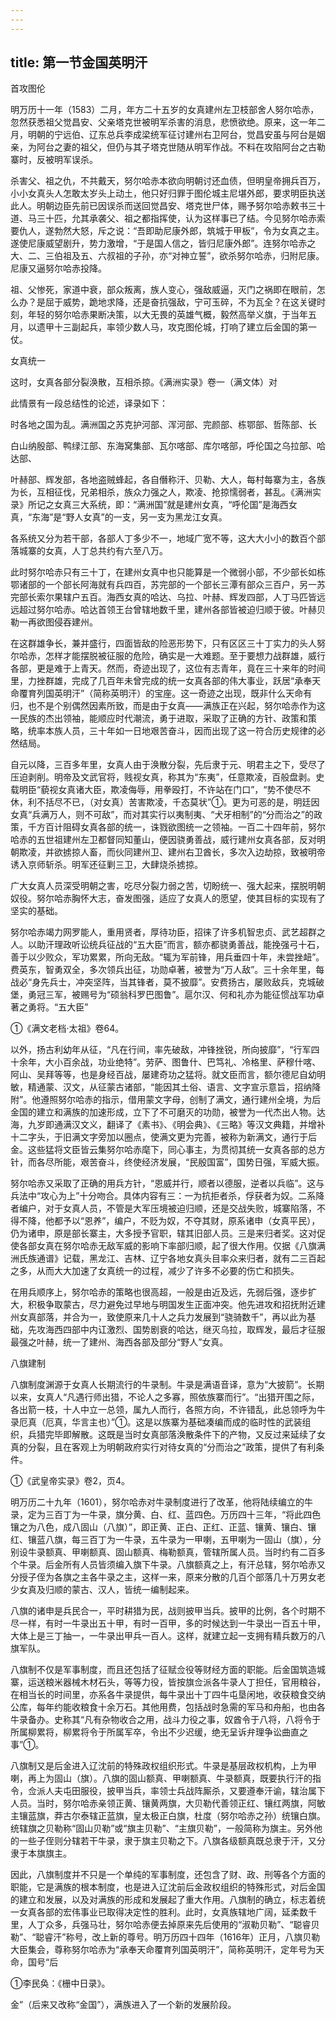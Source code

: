 ```yaml
---
---
---
```

title: 第一节金国英明汗
---



首攻图伦

明万历十一年（1583）二月，年方二十五岁的女真建州左卫枝部舍人努尔哈赤，忽然获悉祖父觉昌安、父亲塔克世被明军杀害的消息，悲愤欲绝。原来，这一年二月，明朝的宁远伯、辽东总兵李成梁统军征讨建州右卫阿台，觉昌安虽与阿台是姻亲，为阿台之妻的祖父，但仍与其子塔克世随从明军作战。不料在攻陷阿台之古勒寨时，反被明军误杀。

杀害父、祖之仇，不共戴天，努尔哈赤本欲向明朝讨还血债，但明皇帝拥兵百万，小小女真头人怎敢太岁头上动土，他只好归罪于图伦城主尼堪外郎，要求明臣执送此人。明朝边臣先前已因误杀而送回觉昌安、塔克世尸体，赐予努尔哈赤敕书三十道、马三十匹，允其承袭父、祖之都指挥使，认为这样事已了结。今见努尔哈赤索要仇人，遂勃然大怒，斥之说：“吾即助尼康外郎，筑城于甲板”，令为女真之主。遂使尼康威望剧升，势力激增，“于是国人信之，皆归尼康外郎”。连努尔哈赤之大、二、三伯祖及五、六叔祖的子孙，亦“对神立誓”，欲杀努尔哈赤，归附尼康。尼康又逼努尔哈赤投降。

祖、父惨死，家道中衰，部众叛离，族人变心，强敌威逼，灭门之祸即在眼前，怎么办？是屈于威势，跪地求降，还是奋抗强敌，宁可玉碎，不为瓦全？在这关键时刻，年轻的努尔哈赤果断决策，以大无畏的英雄气概，毅然高举义旗，于当年五月，以遗甲十三副起兵，率领少数人马，攻克图伦城，打响了建立后金国的第一仗。

女真统一

这时，女真各部分裂涣散，互相杀掠。《满洲实录》卷一（满文体）对

此情景有一段总结性的论述，译录如下：

时各地之国为乱。满洲国之苏克护河部、浑河部、完颜部、栋鄂部、哲陈部、长

白山纳殷部、鸭绿江部、东海窝集部、瓦尔喀部、库尔喀部，呼伦国之乌拉部、哈达部、

叶赫部、辉发部，各地盗贼蜂起，各自僭称汗、贝勒、大人，每村每寨为主，各族为长，互相征伐，兄弟相杀，族众力强之人，欺凌、抢掠懦弱者，甚乱。《满洲实录》所记之女真三大系统，即：“满洲国”就是建州女真，“呼伦国”是海西女真，“东海”是“野人女真”的一支，另一支为黑龙江女真。

各系统又分为若干部，各部人丁多少不一，地域广宽不等，这大大小小的数百个部落城寨的女真，人丁总共约有六至八万。

此时努尔哈赤只有三十丁，在建州女真中也只能算是一个微弱小部，不少部长如栋鄂诸部的一个部长阿海就有兵四百，苏完部的一个部长三潭有部众三百户，另一苏完部长索尔果辖户五百。海西女真的哈达、乌拉、叶赫、辉发四部，人丁马匹皆远远超过努尔哈赤。哈达首领王台曾辖地数千里，建州各部皆被迫归顺于彼。叶赫贝勒一再欲图侵吞建州。

在这群雄争长，兼并盛行，四面皆敌的险恶形势下，只有区区三十丁实力的头人努尔哈赤，怎样才能摆脱被征服的危险，确实是一大难题。至于要想力战群雄，威行各部，更是难于上青天。然而，奇迹出现了，这位有志青年，竟在三十来年的时间里，力挫群雄，完成了几百年未曾完成的统一女真各部的伟大事业，跃居“承奉天命覆育列国英明汗”（简称英明汗）的宝座。这一奇迹之出现，既非什么天命有归，也不是个别偶然因素所致，而是由于女真——满族正在兴起，努尔哈赤作为这一民族的杰出领袖，能顺应时代潮流，勇于进取，采取了正确的方针、政策和策略，统率本族人员，三十年如一日地艰苦奋斗，因而出现了这一符合历史规律的必然结局。

自元以降，三百多年里，女真人由于涣散分裂，先后隶于元、明君主之下，受尽了压迫剥削。明帝及文武官将，贱视女真，称其为“东夷”，任意欺凌，百般盘剥。史载明臣“藐视女真诸大臣，欺凌侮辱，用拳殴打，不许站在门口”，“势不使尽不休，利不括尽不已，（对女真）苦害欺凌，千态莫状”①。更为可恶的是，明廷因女真“兵满万人，则不可敌”，而对其实行以夷制夷、“犬牙相制”的“分而治之”的政策，千方百计阻碍女真各部的统一，诛戮欲图统一之领袖。一百二十四年前，努尔哈赤的五世祖建州左卫都督同知董山，便因骁勇善战，威行建州女真各部，反对明朝欺凌，并欲掳掠人畜，而伙同建州卫、建州右卫酋长，多次入边劫掠，致被明帝诱入京师斩杀。明军还征剿三卫，大肆烧杀掳掠。

广大女真人员深受明朝之害，吃尽分裂力弱之苦，切盼统一、强大起来，摆脱明朝奴役。努尔哈赤胸怀大志，奋发图强，适应了女真人的愿望，使其目标的实现有了坚实的基础。

努尔哈赤竭力网罗能人，重用贤者，厚待功臣，招徕了许多机智忠贞、武艺超群之人。以助汗理政听讼统兵征战的“五大臣”而言，额亦都骁勇善战，能挽强弓十石，善于以少败众，军功累累，所向无敌。“辄为军前锋，用兵垂四十年，未尝挫衄”。费英东，智勇双全，多次领兵出征，功勋卓著，被誉为“万人敌”。三十余年里，每战必“身先兵士，冲突坚阵，当其锋者，莫不披靡”。安费扬古，屡败敌兵，克城破堡，勇冠三军，被赐号为“硕翁科罗巴图鲁”。扈尔汉、何和礼亦为能征惯战军功卓著之勇将。“五大臣”

①《满文老档·太祖》卷64。

以外，扬古利幼年从征，“凡在行间，率先破敌，冲锋挫锐，所向披靡”，“行军四十余年，大小百余战，功业绝特”。劳萨、图鲁什、巴笃礼、冷格里、萨穆什喀、阿山、吴拜等等，也是身经百战，屡建奇功之猛将。就文臣而言，额尔德尼自幼明敏，精通蒙、汉文，从征蒙古诸部，“能因其土俗、语言、文字宣示意旨，招纳降附”。他遵照努尔哈赤的指示，借用蒙文字母，创制了满文，通行建州全境，为后金国的建立和满族的加速形成，立下了不可磨灭的功勋，被誉为一代杰出人物。达海，九岁即通满汉文义，翻译了《素书》、《明会典》、《三略》等汉文典籍，并增补十二字头，于旧满文字旁加以圈点，使满文更为完善，被称为新满文，通行于后金。这些猛将文臣皆云集努尔哈赤麾下，同心事主，为贯彻其统一女真各部的总方针，而各尽所能，艰苦奋斗，终使经济发展，“民殷国富”，国势日强，军威大振。

努尔哈赤又采取了正确的用兵方针，“恩威并行，顺者以德服，逆者以兵临”。这与兵法中“攻心为上”十分吻合。具体内容有三：一为抗拒者杀，俘获者为奴。二系降者编户，对于女真人员，不管是大军压境被迫归顺，还是交战失败，城寨陷落，不得不降，他都予以“恩养”，编户，不贬为奴，不夺其财，原系诸申（女真平民），仍为诸申，原是部长寨主，大多授予官职，辖其旧部人员。三是来归者奖。这对促使各部女真在努尔哈赤无敌军威的影响下率部归顺，起了很大作用。仅据《八旗满洲氏族通谱》记载，黑龙江、吉林、辽宁各地女真头目率众来归者，就有二三百起之多，从而大大加速了女真统一的过程，减少了许多不必要的伤亡和损失。

在用兵顺序上，努尔哈赤的策略也很高超，一般是由近及远，先弱后强，逐步扩大，积极争取蒙古，尽力避免过早地与明国发生正面冲突。他先进攻和招抚附近建州女真部落，并合为一，致使原来几十人之兵力发展到“骁骑数千”，再以此为基础，先攻海西四部中内讧激烈、国势剧衰的哈达，继灭乌拉，取辉发，最后才征服最强之叶赫，统一了建州、海西各部及部分“野人”女真。

八旗建制

八旗制度渊源于女真人长期流行的牛录制。牛录是满语音译，意为“大披箭”。长期以来，女真人“凡遇行师出猎，不论人之多寡，照依族寨而行”。“出猎开围之际，各出箭一枝，十人中立一总领，属九人而行，各照方向，不许错乱，此总领呼为牛录厄真（厄真，华言主也）”①。这是以族寨为基础凑编而成的临时性的武装组织，兵猎完毕即解散。这既是当时女真部落涣散条件下的产物，又反过来延续了女真的分裂，且在客观上为明朝政府实行对待女真的“分而治之”政策，提供了有利条件。

①《武皇帝实录》卷2，页4。

明万历二十九年（1601），努尔哈赤对牛录制度进行了改革，他将陆续编立的牛录，定为三百丁为一牛录，旗分黄、白、红、蓝四色。万历四十三年，“将此四色镶之为八色，成八固山（八旗）”，即正黄、正白、正红、正蓝、镶黄、镶白、镶红、镶蓝八旗，每三百丁为一牛录，五牛录为一甲喇，五甲喇为一固山（旗），分别设牛录额真、甲喇额真、固山额真、梅勒额真，管辖所属人员。当时约有二百多个牛录。后金所有人员皆须编入旗下牛录。八旗额真之上，有汗总辖，努尔哈赤又分授子侄为各旗之主各牛录之主，这样一来，原来分散的几百个部落几十万男女老少女真及归顺的蒙古、汉人，皆统一编制起来。

八旗的诸申是兵民合一，平时耕猎为民，战则披甲当兵。披甲的比例，各个时期不尽一样，有时一牛录出五十甲，有时一百甲，多的时候达到一牛录出一百五十甲，大体上是三丁抽一，一牛录出甲兵一百人。这样，就建立起一支拥有精兵数万的八旗军队。

八旗制不仅是军事制度，而且还包括了征赋佥役等财经方面的职能。后金国筑造城寨，运送粮米器械木材石头，等等力役，皆按旗佥派各牛录人丁担任，官用粮谷，在相当长的时间里，亦系各牛录提供，每牛录出十丁四牛屯垦闲地，收获粮食交纳公库，每年约能收粮食十余万石。其他用费，包括战时急需的军马和舟船，也由各牛录备办。史称其“凡有杂物收合之用，战斗力役之事，奴酋令于八将，八将令于所属柳累将，柳累将令于所属军卒，令出不少迟缓，绝无呈诉弁理争讼曲直之事”①。

八旗制又是后金进入辽沈前的特殊政权组织形式。牛录是基层政权机构，上为甲喇，再上为固山（旗）。八旗的固山额真、甲喇额真、牛录额真，既要执行汗的指令，佥派人夫屯田服役，披甲当兵，率领士兵战阵厮杀，又要遵奉汗谕，辖治属下人员。当时，努尔哈赤亲领正黄、镶黄两旗，大贝勒代善领正红、镶红两旗，阿敏主镶蓝旗，莽古尔泰辖正蓝旗，皇太极正白旗，杜度（努尔哈赤之孙）统镶白旗。统辖旗之贝勒称“固山贝勒”或“旗主贝勒”、“主旗贝勒”，一般简称为旗主。另外他的一些子侄则分辖若干牛录，隶于旗主贝勒之下。八旗各级额真既总隶于汗，又分隶于本旗旗主。

因此，八旗制度并不只是一个单纯的军事制度，还包含了财、政、刑等各个方面的职能，它是满族的根本制度，也是进入辽沈前后金政权组织的特殊形式，对后金国的建立和发展，以及对满族的形成和发展起了重大作用。八旗制的确立，标志着统一女真各部的宏伟事业已取得决定性的胜利。此时，女真族辖地广阔，延柔数千里，人丁众多，兵强马壮，努尔哈赤便去掉原来先后使用的“淑勒贝勒”、“聪睿贝勒”、“聪睿汗”称号，改上新的尊号。明万历四十四年（1616年）正月，八旗贝勒大臣集会，尊称努尔哈赤为“承奉天命覆育列国英明汗”，简称英明汗，定年号为天命，国号“后

①李民奂：《栅中日录》。

金”（后来又改称“金国”），满族进入了一个新的发展阶段。